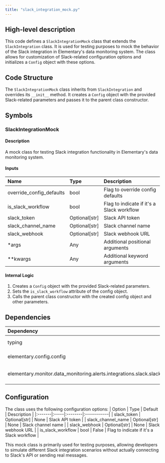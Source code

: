 ```yaml
---
title: "slack_integration_mock.py"
---
```


## High-level description
This code defines a `SlackIntegrationMock` class that extends the `SlackIntegration` class. It is used for testing purposes to mock the behavior of the Slack integration in Elementary's data monitoring system. The class allows for customization of Slack-related configuration options and initializes a `Config` object with these options.

## Code Structure
The `SlackIntegrationMock` class inherits from `SlackIntegration` and overrides its `__init__` method. It creates a `Config` object with the provided Slack-related parameters and passes it to the parent class constructor.

## Symbols

### SlackIntegrationMock
#### Description
A mock class for testing Slack integration functionality in Elementary's data monitoring system.

#### Inputs
| Name | Type | Description |
|:-----|:-----|:------------|
| override_config_defaults | bool | Flag to override config defaults |
| is_slack_workflow | bool | Flag to indicate if it's a Slack workflow |
| slack_token | Optional[str] | Slack API token |
| slack_channel_name | Optional[str] | Slack channel name |
| slack_webhook | Optional[str] | Slack webhook URL |
| *args | Any | Additional positional arguments |
| **kwargs | Any | Additional keyword arguments |

#### Internal Logic
1. Creates a `Config` object with the provided Slack-related parameters.
2. Sets the `is_slack_workflow` attribute of the config object.
3. Calls the parent class constructor with the created config object and other parameters.

## Dependencies
| Dependency | Purpose |
|:-----------|:--------|
| typing | Provides type hinting support |
| elementary.config.config | Imports the Config class |
| elementary.monitor.data_monitoring.alerts.integrations.slack.slack | Imports the SlackIntegration class |

## Configuration
The class uses the following configuration options:
| Option | Type | Default | Description |
|:-------|:-----|:--------|:------------|
| slack_token | Optional[str] | None | Slack API token |
| slack_channel_name | Optional[str] | None | Slack channel name |
| slack_webhook | Optional[str] | None | Slack webhook URL |
| is_slack_workflow | bool | False | Flag to indicate if it's a Slack workflow |

This mock class is primarily used for testing purposes, allowing developers to simulate different Slack integration scenarios without actually connecting to Slack's API or sending real messages.